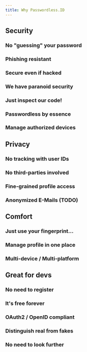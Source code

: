 ```yaml
---
title: Why Passwordless.ID
---
```


Security
--------

### No "guessing" your password

### Phishing resistant

### Secure even if hacked

### We have paranoid security

### Just inspect our code!

### Passwordless by essence

### Manage authorized devices


Privacy
-------

### No tracking with user IDs

### No third-parties involved

### Fine-grained profile access

### Anonymized E-Mails (TODO)


Comfort
-------

### Just use your fingerprint...

### Manage profile in one place

### Multi-device / Multi-platform


Great for devs
--------------

### No need to register

### It's free forever

### OAuth2 / OpenID compliant

### Distinguish real from fakes

### No need to look further


